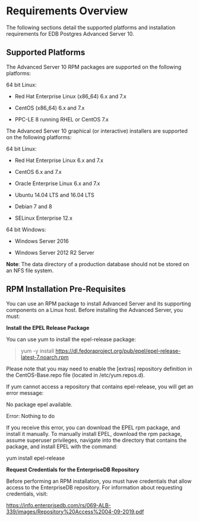 <div id="requirements-overview" class="section level1" data-number="2">

# Requirements Overview

The following sections detail the supported platforms and installation
requirements for EDB Postgres Advanced Server 10.

<div id="supported-platforms" class="section level2" data-number="2.1">

## Supported Platforms

The Advanced Server 10 RPM packages are supported on the following
platforms:

64 bit Linux:

  - Red Hat Enterprise Linux (x86\_64) 6.x and 7.x

  - CentOS (x86\_64) 6.x and 7.x

  - PPC-LE 8 running RHEL or CentOS 7.x

The Advanced Server 10 graphical (or interactive) installers are
supported on the following platforms:

64 bit Linux:

  - Red Hat Enterprise Linux 6.x and 7.x

  - CentOS 6.x and 7.x

  - Oracle Enterprise Linux 6.x and 7.x

  - Ubuntu 14.04 LTS and 16.04 LTS

  - Debian 7 and 8

  - SELinux Enterprise 12.x

64 bit Windows:

  - Windows Server 2016

  - Windows Server 2012 R2 Server

**Note**: The data directory of a production database should not be
stored on an NFS file system.

</div>

<div id="rpm-installation-pre-requisites" class="section level2" data-number="2.2">

## RPM Installation Pre-Requisites

You can use an RPM package to install Advanced Server and its supporting
components on a Linux host. Before installing the Advanced Server, you
must:

**Install the EPEL Release Package**

You can use yum to install the epel-release package:

> yum -y install
> https://dl.fedoraproject.org/pub/epel/epel-release-latest-7.noarch.rpm

Please note that you may need to enable the \[extras\] repository
definition in the CentOS-Base.repo file (located in /etc/yum.repos.d).

If yum cannot access a repository that contains epel-release, you will
get an error message:

No package epel available.

Error: Nothing to do

If you receive this error, you can download the EPEL rpm package, and
install it manually. To manually install EPEL, download the rpm package,
assume superuser privileges, navigate into the directory that contains
the package, and install EPEL with the command:

yum install epel-release

**Request Credentials for the EnterpriseDB Repository**

Before performing an RPM installation, you must have credentials that
allow access to the EnterpriseDB repository. For information about
requesting credentials, visit:

<https://info.enterprisedb.com/rs/069-ALB-339/images/Repository%20Access%2004-09-2019.pdf>

</div>

</div>
